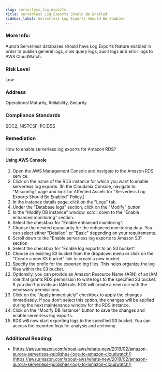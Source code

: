 ```yaml
---
slug: serverless_log_exports
title: Serverless Log Exports Should Be Enabled
sidebar_label: Serverless Log Exports Should Be Enabled
---
```


### More Info:

Aurora Serverless databases should have Log Exports feature enabled in order to publish general logs, slow query logs, audit logs and error logs to AWS CloudWatch.

### Risk Level

Low

### Address

Operational Maturity, Reliability, Security

### Compliance Standards

SOC2, NISTCSF, PCIDSS

### Remediation

How to enable serverless log exports for Amazon RDS?

#### Using AWS Console

1. Open the AWS Management Console and navigate to the Amazon RDS service.
2. Click on the name of the RDS instance for which you want to enable serverless log exports.
    (In the Cloudanix Console, navigate to "Misconfig" page and look for Affected Assets for "Serverless Log Exports Should Be Enabled" Policy.)
3. In the instance details page, click on the "Logs" tab.
4. Under the "Database logs" section, click on the "Modify" button.
5. In the "Modify DB instance" window, scroll down to the "Enable enhanced monitoring" section.
6. Select the checkbox for "Enable enhanced monitoring".
7. Choose the desired granularity for the enhanced monitoring data. You can select either "Detailed" or "Basic" depending on your requirements.
8. Scroll down to the "Enable serverless log exports to Amazon S3" section.
9. Select the checkbox for "Enable log exports to an S3 bucket".
10. Choose an existing S3 bucket from the dropdown menu or click on the "Create a new S3 bucket" link to create a new bucket.
11. Specify the prefix for the exported log files. This helps organize the log files within the S3 bucket.
12. Optionally, you can provide an Amazon Resource Name (ARN) of an IAM role that grants RDS permission to write logs to the specified S3 bucket. If you don't provide an IAM role, RDS will create a new role with the necessary permissions.
13. Click on the "Apply immediately" checkbox to apply the changes immediately. If you don't select this option, the changes will be applied during the next maintenance window for the RDS instance.
14. Click on the "Modify DB instance" button to save the changes and enable serverless log exports.
15. RDS will now start exporting logs to the specified S3 bucket. You can access the exported logs for analysis and archiving.

### Additional Reading:

- [https://aws.amazon.com/about-aws/whats-new/2019/02/amazon-aurora-serverless-publishes-logs-to-amazon-cloudwatch/](https://aws.amazon.com/about-aws/whats-new/2019/02/amazon-aurora-serverless-publishes-logs-to-amazon-cloudwatch/) 

